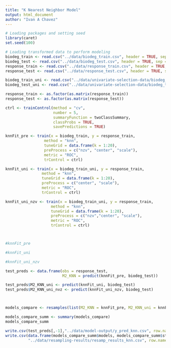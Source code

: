 ```yaml
---
title: "K Nearest Neighbor Model"
output: html_document
author: "Ivan A Chavez"
---
```

```r
# Loading packages and setting seed
library(caret)
set.seed(100)
```
```r
# Loading transformed data to perform modeling
biodeg_train <- read.csv("../data/biodeg_train.csv", header = TRUE, sep = ",")
biodeg_test <- read.csv("../data/biodeg_test.csv", header = TRUE, sep = ",")
response_train <- read.csv("../data/response_train.csv", header = TRUE, sep = ",")
response_test <- read.csv("../data/response_test.csv", header = TRUE, sep = ",")

biodeg_train_uni <- read.csv("../data/univariate-selection-data/biodeg_train_univariate.csv", header = TRUE, sep = ",")
biodeg_test_uni <- read.csv("../data/univariate-selection-data/biodeg_test_univariate.csv", header = TRUE, sep = ",")

response_train <- as.factor(as.matrix(response_train))
response_test <- as.factor(as.matrix(response_test))


```
```r

ctrl <- trainControl(method = "cv",
                     number = 5,
                     summaryFunction = twoClassSummary,
                     classProbs = TRUE,
                     savePredictions = TRUE)

knnFit_pre <- train(x = biodeg_train, y = response_train,
                 method = "knn",
                 tuneGrid = data.frame(k = 1:20),
                 preProcess = c("nzv", "center", "scale"),
                 metric = "ROC",
                 trControl = ctrl)

knnFit_uni <- train(x = biodeg_train_uni, y = response_train,
                method = "knn",
                tuneGrid = data.frame(k = 1:20),
                preProcess = c("center", "scale"),
                metric = "ROC",
                trControl = ctrl)

knnFit_uni_nzv <- train(x = biodeg_train_uni, y = response_train,
                    method = "knn",
                    tuneGrid = data.frame(k = 1:20),
                    preProcess = c("nzv","center", "scale"),
                    metric = "ROC",
                    trControl = ctrl)



#knnFit_pre

#knnFit_uni

#knnFit_uni_nzv

```


```r

test_preds <- data.frame(obs = response_test,
                         M2_KNN = predict(knnFit_pre, biodeg_test))

test_preds$M2_KNN_uni <- predict(knnFit_uni, biodeg_test)
test_preds$M2_KNN_uni_nvz <- predict(knnFit_uni_nzv, biodeg_test)



models_compare <- resamples(list(M2_KNN = knnFit_pre, M2_KNN_uni = knnFit_uni, M2_KNN_uni_nvz = knnFit_uni_nzv))

models_compare_summ <- summary(models_compare)
models_compare_summ

```



```r
write.csv(test_preds[,-1],"../data/model-output/y_pred_knn.csv", row.names = FALSE)
write.csv(data.frame(models_compare_summ$models, models_compare_summ$statistics),
          "../data/resampling-results/resamp_results_knn.csv", row.names = FALSE)
```

